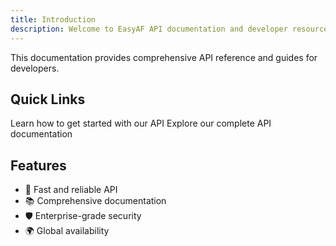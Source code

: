 ```yaml
---
title: Introduction
description: Welcome to EasyAF API documentation and developer resources
---
```


This documentation provides comprehensive API reference and guides for developers.

## Quick Links

<CardGroup cols={2}>
  <Card title="Getting Started" icon="rocket" href="/getting-started">
    Learn how to get started with our API
  </Card>
  <Card title="API Reference" icon="code" href="/api-reference">
    Explore our complete API documentation
  </Card>
</CardGroup>

## Features

- 🚀 Fast and reliable API
- 📚 Comprehensive documentation
- 🛡️ Enterprise-grade security
- 🌍 Global availability
